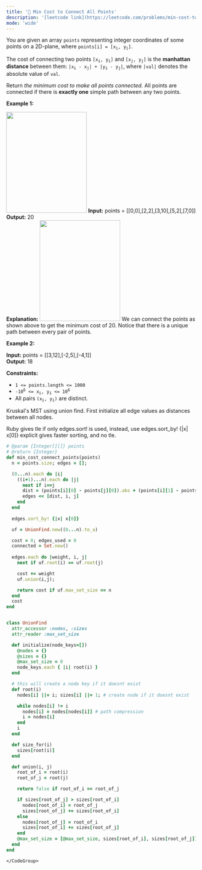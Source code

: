 ```yaml
---
title: '🧀 Min Cost to Connect All Points'
description: '[leetcode link](https://leetcode.com/problems/min-cost-to-connect-all-points/description/)'
mode: 'wide'
---
```

<Tabs>
  <Tab title="Question" icon="circle-question" iconType="regular">
    <Card>
      <p>You are given an array <code>points</code> representing integer coordinates of some points on a 2D-plane, where <code>points[i] = [x<sub>i</sub>, y<sub>i</sub>]</code>.</p>  <p>The cost of connecting two points <code>[x<sub>i</sub>, y<sub>i</sub>]</code> and <code>[x<sub>j</sub>, y<sub>j</sub>]</code> is the <strong>manhattan distance</strong> between them: <code>|x<sub>i</sub> - x<sub>j</sub>| + |y<sub>i</sub> - y<sub>j</sub>|</code>, where <code>|val|</code> denotes the absolute value of <code>val</code>.</p>  <p>Return <em>the minimum cost to make all points connected.</em> All points are connected if there is <strong>exactly one</strong> simple path between any two points.</p>   <p><strong class="example">Example 1:</strong></p> <img alt="" src="https://assets.leetcode.com/uploads/2020/08/26/d.png" style="width: 214px; height: 268px;" />  <strong>Input:</strong> points = [[0,0],[2,2],[3,10],[5,2],[7,0]] <br/> <strong>Output:</strong> 20 <br/> <strong>Explanation:</strong>  <img alt="" src="https://assets.leetcode.com/uploads/2020/08/26/c.png" style="width: 214px; height: 268px;" /> We can connect the points as shown above to get the minimum cost of 20. Notice that there is a unique path between every pair of points.   <p><strong class="example">Example 2:</strong></p>   <strong>Input:</strong> points = [[3,12],[-2,5],[-4,1]] <br/> <strong>Output:</strong> 18    <p><strong>Constraints:</strong></p>  <ul>  <li><code>1 &lt;= points.length &lt;= 1000</code></li>  <li><code>-10<sup>6</sup> &lt;= x<sub>i</sub>, y<sub>i</sub> &lt;= 10<sup>6</sup></code></li>  <li>All pairs <code>(x<sub>i</sub>, y<sub>i</sub>)</code> are distinct.</li> </ul> 
    </Card>
  </Tab>
  <Tab title="Solution" icon="lightbulb" iconType="regular" >
    <Card>
      Kruskal's MST using union find. 
First initialize all edge values as distances between all nodes.

Ruby gives tle if only edges.sort! is used, instead, use edges.sort_by! {|x| x[0]}
explicit gives faster sorting, and no tle.
    </Card>
  <Expandable title="code">
    <CodeGroup dropdown>
```ruby title="Min Cost to Connect All Points" lines
# @param {Integer[][]} points
# @return {Integer}
def min_cost_connect_points(points)
  n = points.size; edges = [];

  (0...n).each do |i|
    ((i+1)...n).each do |j|
      next if i==j
      dist = (points[i][0] - points[j][0]).abs + (points[i][1] - points[j][1]).abs
      edges << [dist, i, j]
    end
  end
  
  edges.sort_by! {|x| x[0]}

  uf = UnionFind.new((0...n).to_a)

  cost = 0; edges_used = 0
  connected = Set.new()
  
  edges.each do |weight, i, j|
    next if uf.root(i) == uf.root(j)

    cost += weight
    uf.union(i,j);

    return cost if uf.max_set_size == n
  end
  cost
end


class UnionFind
  attr_accessor :nodes, :sizes
  attr_reader :max_set_size

  def initialize(node_keys=[])
    @nodes = {}
    @sizes = {}
    @max_set_size = 0
    node_keys.each { |i| root(i) }
  end

  # this will create a node key if it doesnt exist
  def root(i)
    nodes[i] ||= i; sizes[i] ||= 1; # create node if it doesnt exist

    while nodes[i] != i
      nodes[i] = nodes[nodes[i]] # path compression
      i = nodes[i]
    end
    i
  end

  def size_for(i)
    sizes[root(i)]
  end

  def union(i, j)
    root_of_i = root(i)
    root_of_j = root(j)

    return false if root_of_i == root_of_j

    if sizes[root_of_j] > sizes[root_of_i]
      nodes[root_of_i] = root_of_j
      sizes[root_of_j] += sizes[root_of_i]
    else
      nodes[root_of_j] = root_of_i
      sizes[root_of_i] += sizes[root_of_j]
    end
    @max_set_size = [@max_set_size, sizes[root_of_i], sizes[root_of_j]].max
  end
end
```
    </CodeGroup>
  </Expandable>
  </Tab>
</Tabs>